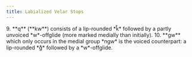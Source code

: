 ```yaml
---
title: Labialized Velar Stops
---
```


<Aside type="quote" title="PE22/66 (9-10)">
9. **q** (**kw**) consists of a lip-rounded *k̊* followed by a partly unvoiced *w*-offglide (more marked medially than initially).
10. **gw** which only occurs in the medial group *ngw* is the voiced counterpart: a lip-rounded *g̊* followed by a *w*-offglide.
</Aside>